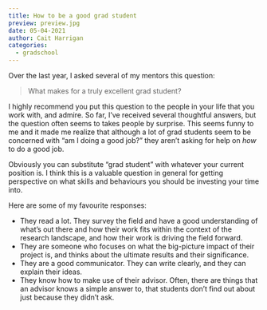 ```yaml
---
title: How to be a good grad student
preview: preview.jpg
date: 05-04-2021
author: Cait Harrigan
categories:
  - gradschool
---
```


Over the last year, I asked several of my mentors this question:

> What makes for a truly excellent grad student?

I highly recommend you put this question to the people in your life that you work with, and admire. So far, I've received several thoughtful answers, but the question often seems to takes people by surprise. This seems funny to me and it made me realize that although a lot of grad students seem to be concerned with "am I doing a good job?" they aren't asking for help on *how* to do a good job.

:::{.aside}
Obviously you can substitute "grad student" with whatever your current position is. I think this is a valuable question in general for getting perspective on what skills and behaviours you should be investing your time into.
:::

Here are some of my favourite responses:

* They read a lot. They survey the field and have a good understanding of what's out there and how their work fits within the context of the research landscape, and how their work is driving the field forward.
* They are someone who focuses on what the big-picture impact of their project is, and thinks about the ultimate results and their significance.
* They are a good communicator. They can write clearly, and they can explain their ideas.
* They know how to make use of their advisor. Often, there are things that an advisor knows a simple answer to, that students don't find out about just because they didn't ask.


